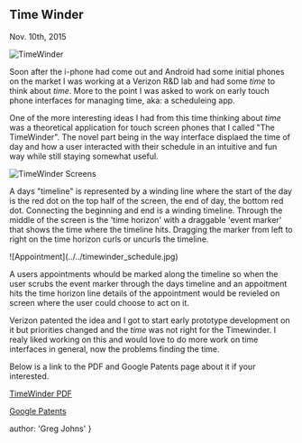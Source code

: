 
## Time Winder
<time>Nov. 10th, 2015</time>


![TimeWinder](../../unwinding.jpg)

Soon after the i-phone had come out and Android had some initial phones on the market I was working at a Verizon R&D lab and had some *time* to think about *time*. More to the point I was asked to work on early touch phone interfaces for managing time, aka: a scheduleing app.

One of the more interesting ideas I had from this time thinking about *time* was a theoretical application for touch screen phones that I called "The TimeWinder". The novel part being in the way interface displaed the time of day and how a user interacted with their schedule in an intuitive and fun way while still staying somewhat useful.

![TimeWinder Screens](../../timewinder_screens.png)

A days "timeline" is represented by a winding line where the start of the day is the red dot on the top half of the screen, the end of day, the bottom red dot. Connecting the beginning and end is a winding timeline. Through the middle of the screen is the 'time horizon' with a draggable 'event marker' that shows the time where the timeline hits. Dragging the marker from left to right on the time horizon curls or uncurls the timeline.

<div class='pic_box'>
  ![Appointment](../../timewinder_schedule.jpg)

  A users appointments whould be marked along the timeline so when the user scrubs the event marker through the days timeline and an appoitment hits the time horizon line details of the appointment would be revieled on screen where the user could choose to act on it.
</div>

Verizon patented the idea and I got to start early prototype development on it but priorities changed and the *time* was not right for the Timewinder. I realy liked working on this and would love to do more work on time interfaces in general, now the problems finding the time.

Below is a link to the PDF and Google Patents page about it if your interested.

[TimeWinder PDF](./TimeWinder.pdf)

[Google Patents](https://patents.google.com/patent/US8522163B2/en?inventor=Greg+Johns)

  author: 'Greg Johns'
}

